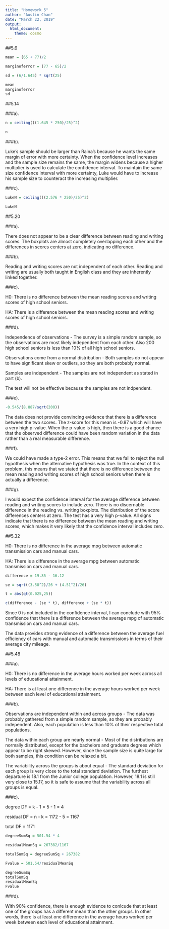 ---
title: "Homework 5"
author: "Austin Chan"
date: "March 22, 2019"
output: 
  html_document:
    theme: cosmo
---

##5.6

```{r}
mean = (65 + 77)/2

marginoferror = (77 - 65)/2

sd = (6/1.645) * sqrt(25)

mean
marginoferror
sd
```

##5.14

###a).

```{r}
n = ceiling(((1.645 * 250)/25)^2)

n
```

###b).

Luke's sample should be larger than Raina's because he wants the same margin of error with more certainty. When the confidence level increases and the sample size remains the same, the margin widens because a higher multiplier is used to calculate the confidence interval. To maintain the same size confidence interval with more certainty, Luke would have to increase his sample size to counteract the increasing multiplier.

###c).

```{r}
LukeN = ceiling(((2.576 * 250)/25)^2)

LukeN
```

##5.20

###a).

There does not appear to be a clear difference between reading and writing scores. The boxplots are almost completely overlapping each other and the differences in scores centers at zero, indicating no difference.

###b).

Reading and writing scores are not independent of each other. Reading and writing are usually both taught in English class and they are inherently linked together.

###c).

H0: There is no difference between the mean reading scores and writing scores of high school seniors.

HA: There is a difference between the mean reading scores and writing scores of high school seniors.

###d).

Independence of observations - The survey is a simple random sample, so the observations are most likely independent from each other. Also 200 high school seniors is less than 10% of all high school seniors.

Observations come from a normal distribution - Both samples do not appear to have significant skew or outliers, so they are both probably normal.

Samples are independent - The samples are not independent as stated in part (b).

The test will not be effective because the samples are not indpendent.

###e).

```{r}
-0.545/(8.887/sqrt(200))
```


The data does not provide convincing evidence that there is a difference between the two scores. The z-score for this mean is -0.87 which will have a very high p-value. When the p-value is high, then there is a good chance that the observed difference could have been random variation in the data rather than a real measurable difference.

###f).

We could have made a type-2 error. This means that we fail to reject the null hypothesis when the alternative hypothesis was true. In the context of this problem, this means that we stated that there is no difference between the mean reading and writing scores of high school seniors when there is actually a difference.

###g).

I would expect the confidence interval for the average difference between reading and writing scores to include zero. There is no discernable difference in the reading vs. writing boxplots. The distribution of the score differences centers at zero. The test has a very high p-value. All signs indicate that there is no difference between the mean reading and writing scores, which makes it very likely that the confidence interval includes zero.


##5.32

H0: There is no difference in the average mpg between automatic transmission cars and manual cars.

HA: There is a difference in the average mpg between automatic transmission cars and manual cars.

```{r}
difference = 19.85 - 16.12

se = sqrt((3.58^2)/26 + (4.51^2)/26)

t = abs(qt(0.025,25))

c(difference - (se * t), difference + (se * t))
```

Since 0 is not included in the confidence interval, I can conclude with 95% confidence that there is a difference between the average mpg of automatic transmission cars and manual cars.

The data provides strong evidence of a difference between the average fuel efficiency of cars with manual and automatic transmissions in terms of their average city mileage.

##5.48

###a).

H0: There is no difference in the average hours worked per week across all levels of educational attainment.

HA: There is at least one difference in the average hours worked per week between each level of educational attainment.

###b).

Observations are independent within and across groups - The data was probably gathered from a simple random sample, so they are probably independent. Also, each population is less than 10% of their respective total populations.

The data within each group are nearly normal - Most of the distributions are normally distributed, except for the bachelors and graduate degrees which appear to be right skewed. However, since the sample size is quite large for both samples, this condition can be relaxed a bit.

The variability across the groups is about equal - The standard deviation for each group is very close to the total standard deviation. The furthest departure is 18.1 from the Junior college population. However, 18.1 is still very close to 15.17, so it is safe to assume that the variability across all groups is equal.

###c).

degree DF = k - 1 = 5 - 1 = 4

residual DF = n - k = 1172 - 5 = 1167

total DF = 1171

```{r}
degreeSumSq = 501.54 * 4

residualMeanSq = 267382/1167

totalSumSq = degreeSumSq + 267382

Fvalue = 501.54/residualMeanSq

degreeSumSq
totalSumSq
residualMeanSq
Fvalue
```

###d).

With 90% confidence, there is enough evidence to conlcude that at least one of the groups has a different mean than the other groups. In other words, there is at least one difference in the average hours worked per week between each level of educational attainment.



























